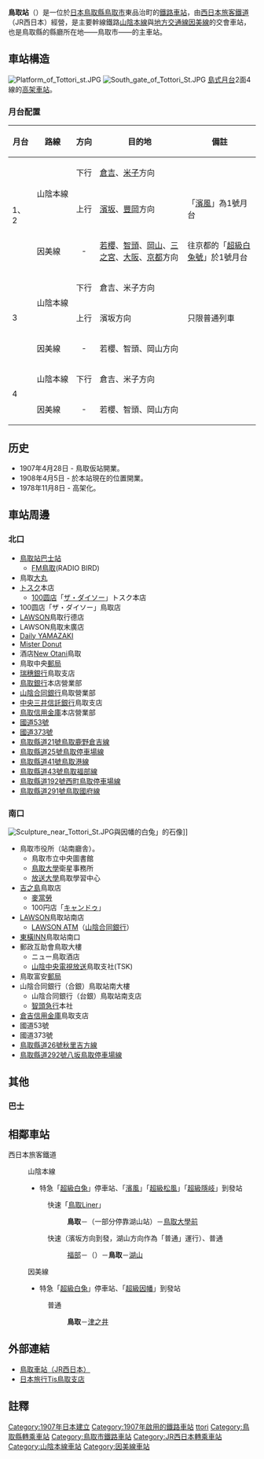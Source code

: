 {{noteTA
|T=zh-tw:鳥取車站;zh-hk:鳥取站;zh-cn:鸟取站;
|1=zh-tw:鳥取車站;zh-hk:鳥取站;zh-cn:鸟取站;
}}
{{日本車站資訊
|公司色 = #0072bc
|站名 = 鳥取車站
|圖片 =Tottori st01 1920.jpg
|圖片說明 =鳥取車站北口 
|日文原名 =鳥取
|平假名 =とっとり
|羅馬拼音 =Tottori
|所屬公司 = [[西日本旅客鐵道|西日本旅客鐵道]]（JR西日本）
|電報略號 =トリ
|所在地 = [[鳥取縣|鳥取縣]][[鳥取市|鳥取市]]<br>東品治町111番地
|車站構造 = [[地面車站|地面車站]]
|月台配置 = 2面4線
|停站路線數 =2
|所屬路線1 = {{JR西路線記號|S|A}} [[山陰本線|山陰本線]]
|前一站1 = [[福部車站|福部]]
|前一站距離1 = 11.2
|後一站距離1= 4.2
|後一站1 =[[湖山車站|湖山]]
|距離1 = 230.3
|起點站1 = [[京都車站|京都]]
|所屬路線2 = {{JR西路線記號|S|B}} [[因美線|因美線]]
|前一站2 = 
|前一站距離2 =
|後一站距離2 =4.3 
|後一站2 = [[津之井車站|津之井]]
|距離2 = 0.0
|起點站2 = 鳥取
|啟用年月日 = 1908年（[[明治|明治]]41年）4月5日
|廢站年月日 = 
|上下車人次 =5,589
|統計年度 =2012年
|轉車 =
|備註 = 設有[[綠窗口|綠窗口]]
}}
'''鳥取站'''（{{jpn|j=鳥取駅|kyu=鳥取驛|hg=とっとりえき|rm=Tottori eki|f=y}}）是一位於[[日本|日本]][[鳥取縣|鳥取縣]][[鳥取市|鳥取市]]東品治町的[[鐵路車站|鐵路車站]]，由[[西日本旅客鐵道|西日本旅客鐵道]]（JR西日本）經營，是主要幹線鐵路[[山陰本線|山陰本線]]與[[地方交通線|地方交通線]][[因美線|因美線]]的交會車站，也是鳥取縣的縣廳所在地——鳥取市——的主車站。

== 車站構造 ==
[[File:Platform_of_Tottori_st.JPG|thumb]]
[[File:South_gate_of_Tottori_St.JPG|thumb]]
[[島式月台|島式月台]]2面4線的[[高架車站|高架車站]]。
=== 月台配置 ===
{| class="wikitable"
!style="white-space:nowrap" | 月台!!路線!!style="white-space:nowrap" | 方向!!目的地!!備註
|-
! rowspan=3 | 1、2
| rowspan=2 style="white-space:nowrap" | {{JR西路線記號|S|A}} 山陰本線
| style="text-align:center" | 下行
| [[倉吉站|倉吉]]、[[米子站|米子]]方向
| 
|- 
| style="text-align:center" | 上行
| [[濱坂站|濱坂]]、[[豐岡站_(兵庫縣)|豐岡]]方向
| 「[[濱風號列車|濱風]]」為1號月台<!-- 乗車位置番号は1番線にしかない --->
|-
| {{JR西路線記號|S|B}} 因美線
| style="text-align:center" | -
| [[若櫻站|若櫻]]、[[智頭站|智頭]]、[[岡山站_(日本)|岡山]]、[[三之宮站|三之宮]]、[[大阪站|大阪]]、[[京都站|京都]]方向
| 往京都的「[[超級白兔號列車|超級白兔號]]」於1號月台<!-- 乗車位置モニターは1番線にしかない --->
|-
! rowspan=3 | 3
| rowspan=2 | {{JR西路線記號|S|A}} 山陰本線
| style="text-align:center" | 下行
| 倉吉、米子方向
| 
|-
| style="text-align:center" | 上行
| 濱坂方向
| 只限普通列車
|-
| {{JR西路線記號|S|B}} 因美線
| style="text-align:center" | -
| 若櫻、智頭、岡山方向
|  
|-
! rowspan=2 | 4
| {{JR西路線記號|S|A}} 山陰本線
| style="text-align:center" | 下行
| 倉吉、米子方向
| 
|-
| {{JR西路線記號|S|B}} 因美線
| style="text-align:center" | -
| 若櫻、智頭、岡山方向
|  
|}

== 历史 ==
* 1907年4月28日 - 鳥取仮站開業。
* 1908年4月5日 - 於本站現在的位置開業。
* 1978年11月8日 - 高架化。

== 車站周邊 ==
=== 北口 ===
*[[鳥取站巴士站|鳥取站巴士站]]
**[[FM鳥取|FM鳥取]](RADIO BIRD)
*鳥取[[大丸|大丸]]
*[[トスク|トスク]]本店
**[[100圆店|100圆店]]「[[大創産業|ザ・ダイソー]]」トスク本店
*100圆店「ザ・ダイソー」鳥取店
*[[LAWSON|LAWSON]]鳥取行德店
*LAWSON鳥取末廣店
*[[Daily_YAMAZAKI|Daily YAMAZAKI]]
*[[Mister_Donut|Mister Donut]]
*酒店[[New_Otani|New Otani]]鳥取
*鳥取中央[[郵局|郵局]]
*[[瑞穗銀行|瑞穗銀行]]鳥取支店
*[[鳥取銀行|鳥取銀行]]本店營業部
*[[山陰合同銀行|山陰合同銀行]]鳥取營業部
*[[中央三井信託銀行|中央三井信託銀行]]鳥取支店
*[[鳥取信用金庫|鳥取信用金庫]]本店營業部
*[[國道53號|國道53號]]
*[[國道373號|國道373號]]
*[[鳥取縣道21號鳥取鹿野倉吉線|鳥取縣道21號鳥取鹿野倉吉線]]
*[[鳥取縣道25號鳥取停車場線|鳥取縣道25號鳥取停車場線]]
*[[鳥取縣道41號鳥取港線|鳥取縣道41號鳥取港線]]
*[[鳥取縣道43號鳥取福部線|鳥取縣道43號鳥取福部線]]
*[[鳥取縣道192號西町鳥取停車場線|鳥取縣道192號西町鳥取停車場線]]
*[[鳥取縣道291號鳥取國府線|鳥取縣道291號鳥取國府線]]

=== 南口 ===
[[File:Sculpture_near_Tottori_St.JPG|thumb]]與因幡的白兔」的石像]]
*鳥取市役所（站南廳舎）。
**鳥取市立中央圖書館
**[[鳥取大學|鳥取大學]]衛星事務所
**[[放送大學|放送大學]]鳥取學習中心
*[[吉之島|吉之島]]鳥取店
**[[麥當勞|麥當勞]]
**100円店「[[キャンドゥ|キャンドゥ]]」
*[[LAWSON|LAWSON]]鳥取站南店
**[[LAWSON_ATM|LAWSON ATM]]（[[山陰合同銀行|山陰合同銀行]]）
*[[東橫INN|東橫INN]]鳥取站南口
*郵政互助會鳥取大樓
**ニュー鳥取酒店
**[[山陰中央電視放送|山陰中央電視放送]]鳥取支社(TSK)
*鳥取富安[[郵局|郵局]]
*山陰合同銀行（合銀）鳥取站南大樓
**山陰合同銀行（台銀）鳥取站南支店
**[[智頭急行|智頭急行]]本社
*[[倉吉信用金庫|倉吉信用金庫]]鳥取支店
*國道53號
*國道373號
*[[鳥取縣道26號秋里吉方線|鳥取縣道26號秋里吉方線]]
*[[鳥取縣道292號八坂鳥取停車場線|鳥取縣道292號八坂鳥取停車場線]]

== 其他 ==
===巴士===

== 相鄰車站 ==
; 西日本旅客鐵道
: {{JR西路線記號|S|A}} 山陰本線
:*特急「[[超級白兔號列車|超級白兔]]」停車站、「[[濱風號列車|濱風]]」「[[松風號列車|超級松風]]」「[[隱岐號列車|超級隱岐]]」到發站
:: {{color|#ff6600|■}}快速「[[鳥取Liner|鳥取Liner]]」
::: '''鳥取'''－（一部分停靠湖山站）－[[鳥取大學前站|鳥取大學前]]
:: {{color|#ff6600|■}}快速（濱坂方向到發，湖山方向作為「普通」運行）、{{color|#999999|■}}普通
::: [[福部站|福部]]－（{{link-ja|瀧山信號場|滝山信号場}}）－'''鳥取'''－[[湖山站|湖山]]
: {{JR西路線記號|S|B}} 因美線
:*特急「[[超級白兔號列車|超級白兔]]」停車站、「[[因幡號列車|超級因幡]]」到發站
:: {{color|#999999|■}}普通
::: '''鳥取'''－[[津之井站|津之井]]

== 外部連結 ==
{{Commonscat|Tottori Station}}
* [http://www.jr-odekake.net/eki/top.php?id=0640706 鳥取車站（JR西日本）]
* [https://web.archive.org/web/20060906204946/http://www6.nta.co.jp/tottori/ 日本旅行Tis鳥取支店]

==註釋==
{{reflist}}
{{山陰本線 (鳥取地區)}}
{{因美線|mode=1}}
{{DEFAULTSORT:Tottori}}
{{Portal bar|日本|日本鐵路|鳥取|鐵路}}
[[Category:1907年日本建立|Category:1907年日本建立]]
[[Category:1907年啟用的鐵路車站|Category:1907年啟用的鐵路車站]]
[[Category:日本鐵路車站_To|ttori]]
[[Category:鳥取縣轉乘車站|Category:鳥取縣轉乘車站]]
[[Category:鳥取市鐵路車站|Category:鳥取市鐵路車站]]
[[Category:JR西日本轉乘車站|Category:JR西日本轉乘車站]]
[[Category:山陰本線車站|Category:山陰本線車站]]
[[Category:因美線車站|Category:因美線車站]]